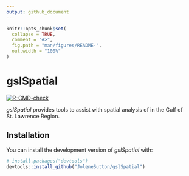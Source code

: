 ```yaml
---
output: github_document
---
```


<!-- README.md is generated from README.Rmd. Please edit that file -->

```r
knitr::opts_chunk$set(
  collapse = TRUE,
  comment = "#>",
  fig.path = "man/figures/README-",
  out.width = "100%"
)
```

# gslSpatial

<!-- badges: start -->
[![R-CMD-check](https://github.com/JoleneSutton/gslSpatial/actions/workflows/R-CMD-check.yaml/badge.svg)](https://github.com/JoleneSutton/gslSpatial/actions/workflows/R-CMD-check.yaml)
<!-- badges: end -->

*gslSpatial* provides tools to assist with spatial analysis of in the Gulf of St. Lawrence Region.

## Installation

You can install the development version of *gslSpatial* with:

``` r
# install.packages("devtools")
devtools::install_github("JoleneSutton/gslSpatial")
```

